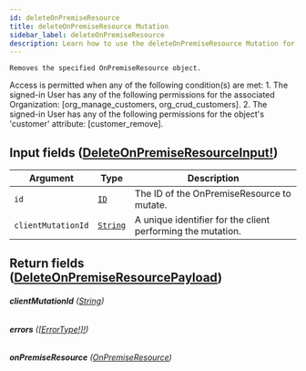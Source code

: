 ```yaml
---
id: deleteOnPremiseResource
title: deleteOnPremiseResource Mutation
sidebar_label: deleteOnPremiseResource
description: Learn how to use the deleteOnPremiseResource Mutation for Builder's API.
---
```


    Removes the specified OnPremiseResource object.

Access is permitted when any of the following condition(s) are met: 1. The signed-in User has any of the following permissions for the associated Organization: [org_manage_customers, org_crud_customers]. 2. The signed-in User has any of the following permissions for the object's 'customer' attribute: [customer_remove].

## Input fields ([DeleteOnPremiseResourceInput!](/self-managed/composer/builder/api/schema/input_object/DeleteOnPremiseResourceInput.mdx))

| Argument           | Type                                     | Description                                                 |
| ------------------ | ---------------------------------------- | ----------------------------------------------------------- |
| `id`               | [`ID`](/self-managed/composer/builder/api/schema/scalar/ID.mdx)         | The ID of the OnPremiseResource to mutate.                  |
| `clientMutationId` | [`String`](/self-managed/composer/builder/api/schema/scalar/String.mdx) | A unique identifier for the client performing the mutation. |

## Return fields ([DeleteOnPremiseResourcePayload](/self-managed/composer/builder/api/schema/object/DeleteOnPremiseResourcePayload.mdx))

###### <b>clientMutationId</b> ([String](/self-managed/composer/builder/api/schema/scalar/String.mdx))

###### <b>errors</b> ([[ErrorType!]!](/self-managed/composer/builder/api/schema/object/ErrorType.mdx))

###### <b>onPremiseResource</b> ([OnPremiseResource](/self-managed/composer/builder/api/schema/object/OnPremiseResource.mdx))
